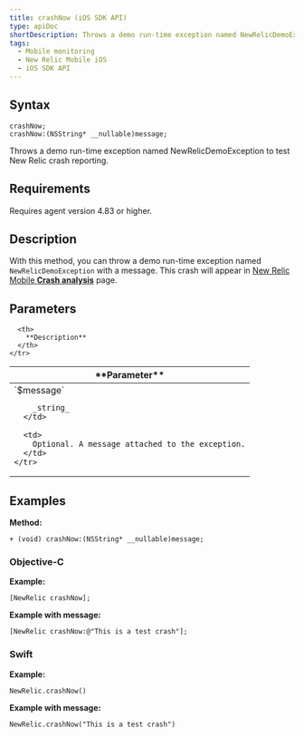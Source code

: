 ```yaml
---
title: crashNow (iOS SDK API)
type: apiDoc
shortDescription: Throws a demo run-time exception named NewRelicDemoException to test New Relic crash reporting.
tags:
  - Mobile monitoring
  - New Relic Mobile iOS
  - iOS SDK API
---
```


## Syntax

```
crashNow;
crashNow:(NSString* __nullable)message;
```

Throws a demo run-time exception named NewRelicDemoException to test New Relic crash reporting.

## Requirements

Requires agent version 4.83 or higher.

## Description

With this method, you can throw a demo run-time exception named `NewRelicDemoException` with a message. This crash will appear in [New Relic Mobile **Crash analysis**](/docs/mobile-monitoring/mobile-monitoring-ui/crashes/crash-analysis-group-filter-your-crashes) page.

## Parameters

<Table>
  <thead>
    <tr>
      <th width={200}>
        **Parameter**
      </th>

      <th>
        **Description**
      </th>
    </tr>
  </thead>

  <tbody>
    <tr>
      <td>
        `$message`

        _string_
      </td>

      <td>
        Optional. A message attached to the exception.
      </td>
    </tr>
  </tbody>
</Table>

## Examples

**Method:**

```
+ (void) crashNow:(NSString* __nullable)message;
```

### Objective-C

**Example:**

```
[NewRelic crashNow];
```

**Example with message:**

```
[NewRelic crashNow:@"This is a test crash"];
```

### Swift

**Example:**

```
NewRelic.crashNow()
```

**Example with message:**

```
NewRelic.crashNow("This is a test crash")
```
